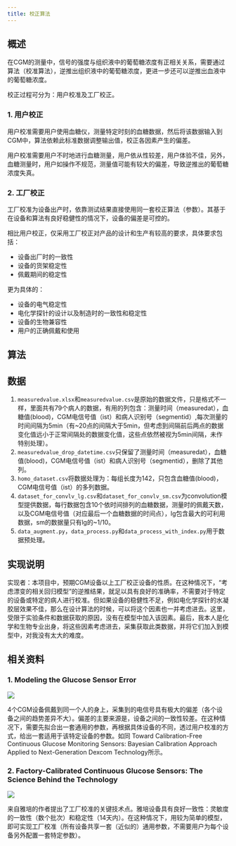 ```yaml
---
title: 校正算法
---
```



## 概述

在CGM的测量中，信号的强度与组织液中的葡萄糖浓度有正相关关系，需要通过算法（校准算法），逆推出组织液中的葡萄糖浓度，更进一步还可以逆推出血液中的葡萄糖浓度。

校正过程可分为：用户校准及工厂校正。

### 1. 用户校正

用户校准需要用户使用血糖仪，测量特定时刻的血糖数据，然后将该数据输入到CGM中，算法依赖此标准数据调整输出值，校正各因素产生的偏差。

用户校准需要用户不时地进行血糖测量，用户依从性较差，用户体验不佳，另外，血糖测量时，用户如操作不规范，测量值可能有较大的偏差，导致逆推出的葡萄糖浓度失真。

### 2. 工厂校正

工厂校准为设备出产时，依靠测试结果直接使用同一套校正算法（参数）。其基于在设备和算法有良好稳健性的情况下，设备的偏差是可控的。

相比用户校正，仅采用工厂校正对产品的设计和生产有较高的要求，具体要求包括：

* 设备出厂时的一致性
* 设备的货架稳定性
* 佩戴期间的稳定性

更为具体的：

* 设备的电气稳定性
* 电化学探针的设计以及制造时的一致性和稳定性
* 设备的生物兼容性
* 用户的正确佩戴和使用

## 算法

<Cards>
  <Cards.Card
    title="线性模型"
    href="/docs/algorithm/linear-model"
  />
  <Cards.Card
    title="自回归模型"
    href="/docs/algorithm/autoregressive-model"
  />
  <Cards.Card
    title="基于卡曼滤波器的模型"
    href="/docs/algorithm/kalman-filter-model"
  />
    <Cards.Card
    title="考虑漂变的相关回归模型"
    href="/docs/algorithm/bayesian-model"
  />
      <Cards.Card
    title="其他"
    href="/docs/algorithm/misc"
  />
</Cards>

## 数据
1. `measuredvalue.xlsx`和`measuredvalue.csv`是原始的数据文件，只是格式不一样，里面共有79个病人的数据，有用的列包含：测量时间（measuredat），血糖值(blood)，CGM电信号值（ist）和病人识别号（segmentid）,每次测量的时间间隔为5min（有~20点的间隔大于5min，但考虑到间隔前后两点的数据变化值远小于正常间隔处的数据变化值，这些点依然被视为5min间隔，未作特别处理）。
2. `measuredvalue_drop_datetime.csv`只保留了测量时间（measuredat），血糖值(blood)，CGM电信号值（ist）和病人识别号（segmentid），删除了其他列。
3. `homo_dataset.csv`将数据处理为：每组长度为142，只包含血糖值(blood)，CGM电信号值（ist）的多列数据。
4. `dataset_for_convlv_lg.csv`和`dataset_for_convlv_sm.csv`为convolution模型提供数据，每行数据包含10个依时间排列的血糖数据，测量时的佩戴天数，以及CGM电信号值（对应最后一个血糖数据的时间点），lg包含最大的可利用数据，sm的数据量只有lg的~1/10。
5. `data_augment.py`，`data_process.py`和`data_process_with_index.py`用于数据预处理。

## 实现说明
<Callout type="warning" emoji="⚠️">
实现者：本项目中，预期CGM设备以上工厂校正设备的性质。在这种情况下，“考虑漂变的相关回归模型”的逆推结果，就足以具有良好的准确率，不需要对于特定的设备或特定的病人进行校准。但如果设备的稳健性不足，例如电化学探针的水凝胶层效果不佳，那么在设计算法的时候，可以将这个因素也一并考虑进去。这里，受限于实验条件和数据获取的原因，没有在模型中加入该因素。最后，我本人是化学和生物专业出身，将这些因素考虑进去，采集获取此类数据，并将它们加入到模型中，对我没有太大的难度。
</Callout>

## 相关资料

### 1. Modeling the Glucose Sensor Error
![](/CGM_device_cali_var.jpg)

4个CGM设备佩戴到同一个人的身上，采集到的电信号具有极大的偏差（各个设备之间的趋势差异不大）。偏差的主要来源是，设备之间的一致性较差。在这种情况下，需要先拟合出一套通用的参数，再根据具体设备的不同，透过用户校准的方式，给出一套适用于该特定设备的参数。如同 Toward Calibration-Free Continuous Glucose Monitoring Sensors: Bayesian Calibration Approach Applied to Next-Generation Dexcom Technology所示。

### 2. Factory-Calibrated Continuous Glucose Sensors: The Science Behind the Technology
![](/sensitivity.jpg)

来自雅培的作者提出了工厂校准的关键技术点。雅培设备具有良好一致性：灵敏度的一致性（数个批次）和稳定性（14天内）。在这种情况下，用较为简单的模型，即可实现工厂校准（所有设备共享一套（近似的）通用参数，不需要用户为每个设备另外配置一套特定参数）。

